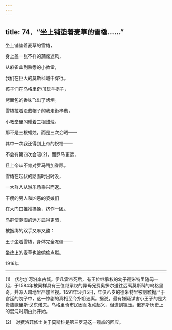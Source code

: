```yaml
---
---
---
```

title: 74．“坐上铺垫着麦草的雪橇……”
---




坐上铺垫着麦草的雪橇，

身上盖一张不祥的蒲席遮风，

从麻雀山到熟悉的小教堂，

我们在巨大的莫斯科城中穿行。

孩子们在乌格里奇(1)玩羊拐子，

烤面包的香味飞出了烤炉。

雪橇拉着没戴帽子的我走街串巷，

小教堂里闪耀着三根蜡烛。

那不是三根蜡烛，而是三次会晤——

其中一次我还得到上帝的祝福——

不会有第四次会晤(2)，而罗马更远，

且上帝从不肯对罗马稍加眷顾。

雪橇在起伏的路面时出时没，

一大群人从游乐场乘兴而返。

干瘦的男人和凶恶的婆娘们

在大门口推推搡搡，挤作一团。

鸟群使潮湿的远方显得更暗，

被捆绑的双手又麻又酸：

王子坐着雪橇，身体完全冻僵——

坐垫上的麦草也被偷偷点燃。

1916年



* * *



(1)　伏尔加河沿岸古城。伊凡雷帝死后，有王位继承权的幼子德米特里随母一起，于1584年被同样具有王位继承权的异母兄费奥多尔送往远离莫斯科的乌格里奇，并派人暗地里严加监视。1591年5月15日，年仅八岁的德米特里被割喉抛尸于宫廷的院子中，这一惨剧的真相至今扑朔迷离。据说，最有嫌疑谋害小王子的是大贵族鲍里斯·戈东诺夫。乌格里奇市民因而发动起义，但遭到镇压。俄罗斯历史上的混沌时期由此开始。

(2)　对费洛菲修士关于莫斯科是第三罗马这一观点的回应。